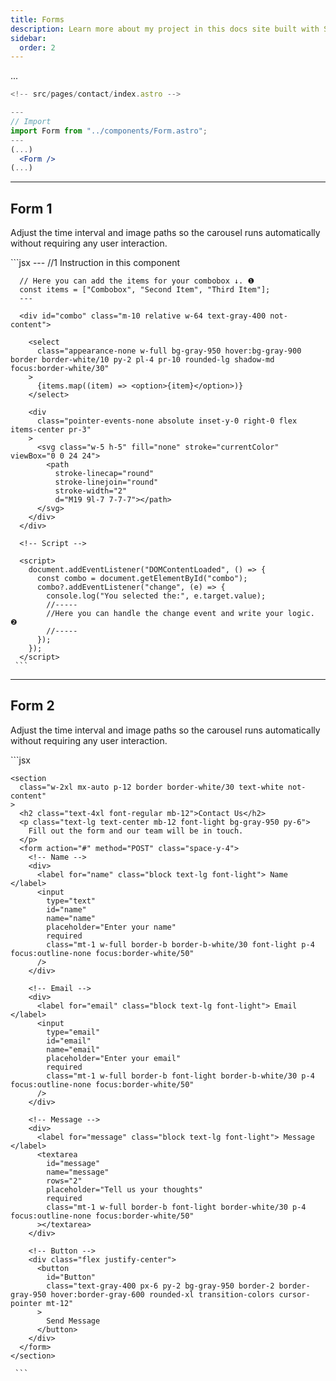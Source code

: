 ```yaml
---
title: Forms
description: Learn more about my project in this docs site built with Starlight.
sidebar:
  order: 2
---
```



...

```jsx
<!-- src/pages/contact/index.astro -->

---
// Import
import Form from "../components/Form.astro";
---
(...)
  <Form />
(...)

```

---

## Form 1

Adjust the time interval and image paths so the carousel runs automatically without requiring any user interaction.

<Tabs>
  <TabItem label="Preview">
    <div class="flex w-full my-12 justify-center items-center">
      <FormOne />
    </div>
  </TabItem>
  <TabItem label="Code">
     ```jsx
      <!-- src/components/Combobox.astro -->
      ---
      //1 Instruction in this component

      // Here you can add the items for your combobox ↓. ❶
      const items = ["Combobox", "Second Item", "Third Item"];
      ---

      <div id="combo" class="m-10 relative w-64 text-gray-400 not-content">

        <select
          class="appearance-none w-full bg-gray-950 hover:bg-gray-900 border border-white/10 py-2 pl-4 pr-10 rounded-lg shadow-md focus:border-white/30"
        >
          {items.map((item) => <option>{item}</option>)}
        </select>

        <div
          class="pointer-events-none absolute inset-y-0 right-0 flex items-center pr-3"
        >
          <svg class="w-5 h-5" fill="none" stroke="currentColor" viewBox="0 0 24 24">
            <path
              stroke-linecap="round"
              stroke-linejoin="round"
              stroke-width="2"
              d="M19 9l-7 7-7-7"></path>
          </svg>
        </div>
      </div>

      <!-- Script -->

      <script>
        document.addEventListener("DOMContentLoaded", () => {
          const combo = document.getElementById("combo");
          combo?.addEventListener("change", (e) => {
            console.log("You selected the:", e.target.value);
            //-----
            //Here you can handle the change event and write your logic. ❷
            //-----
          });
        });
      </script>
     ```

  </TabItem>
</Tabs>

---

## Form 2

Adjust the time interval and image paths so the carousel runs automatically without requiring any user interaction.

<Tabs>
  <TabItem label="Preview">
    <div class="flex w-full my-12 justify-center items-center">
      <FormTwo />
    </div>
  </TabItem>
  <TabItem label="Code">
     ```jsx
      <!-- src/components/Combobox.astro -->
      
    <section
      class="w-2xl mx-auto p-12 border border-white/30 text-white not-content"
    >
      <h2 class="text-4xl font-regular mb-12">Contact Us</h2>
      <p class="text-lg text-center mb-12 font-light bg-gray-950 py-6">
        Fill out the form and our team will be in touch.
      </p>
      <form action="#" method="POST" class="space-y-4">
        <!-- Name -->
        <div>
          <label for="name" class="block text-lg font-light"> Name </label>
          <input
            type="text"
            id="name"
            name="name"
            placeholder="Enter your name"
            required
            class="mt-1 w-full border-b border-b-white/30 font-light p-4 focus:outline-none focus:border-white/50"
          />
        </div>

        <!-- Email -->
        <div>
          <label for="email" class="block text-lg font-light"> Email </label>
          <input
            type="email"
            id="email"
            name="email"
            placeholder="Enter your email"
            required
            class="mt-1 w-full border-b font-light border-b-white/30 p-4 focus:outline-none focus:border-white/50"
          />
        </div>

        <!-- Message -->
        <div>
          <label for="message" class="block text-lg font-light"> Message </label>
          <textarea
            id="message"
            name="message"
            rows="2"
            placeholder="Tell us your thoughts"
            required
            class="mt-1 w-full border-b font-light border-white/30 p-4 focus:outline-none focus:border-white/50"
          ></textarea>
        </div>

        <!-- Button -->
        <div class="flex justify-center">
          <button
            id="Button"
            class="text-gray-400 px-6 py-2 bg-gray-950 border-2 border-gray-950 hover:border-gray-600 rounded-xl transition-colors cursor-pointer mt-12"
          >
            Send Message
          </button>
        </div>
      </form>
    </section>

     ```

  </TabItem>
</Tabs>

